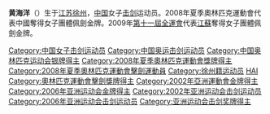 {{BLP unsourced|time=2020-01-19}}
{{MedalTableTop}}
{{MedalCountry| {{CHN}} }}
{{MedalSport| 女子[[擊劍|擊劍]]}}
{{MedalCompetition|[[奧林匹克運動會|奧林匹克運動會]]}}
{{MedalSilver | [[2008年夏季奧林匹克運動會|2008年北京]] | [[2008年夏季奧林匹克運動會體操比賽|佩劍團體]]}}
{{MedalBottom}}

'''黄海洋'''（{{bd|1985年|11月1日||}}）生于[[江苏|江苏]][[徐州|徐州]]，[[中国|中国]]女子[[击剑|击剑]]运动员。2008年夏季奧林匹克運動會代表中國奪得女子團體佩劍金牌。2009年[[中華人民共和國第十一屆全運會劍擊比賽|第十一屆全運會]]代表[[江蘇|江蘇]]奪得女子團體佩劍金牌。

{{china-sport-bio-stub}}

{{DEFAULTSORT:Huang Haiyang}}
[[Category:中国女子击剑运动员|Category:中国女子击剑运动员]]
[[Category:中国奥运击剑运动员|Category:中国奥运击剑运动员]]
[[Category:中国奥林匹克运动会银牌得主|Category:中国奥林匹克运动会银牌得主]]
[[Category:2008年夏季奧林匹克運動會獎牌得主|Category:2008年夏季奧林匹克運動會獎牌得主]]
[[Category:2008年夏季奧林匹克運動會擊劍運動員|Category:2008年夏季奧林匹克運動會擊劍運動員]]
[[Category:徐州籍运动员|Category:徐州籍运动员]]
[[Category:黄姓|HAI]]
[[Category:奧林匹克運動會擊劍獎牌得主|Category:奧林匹克運動會擊劍獎牌得主]]
[[Category:2002年亞洲運動會金牌得主|Category:2002年亞洲運動會金牌得主]]
[[Category:2006年亚洲运动会金牌得主|Category:2006年亚洲运动会金牌得主]]
[[Category:2002年亚洲运动会击剑运动员|Category:2002年亚洲运动会击剑运动员]]
[[Category:2006年亚洲运动会击剑运动员|Category:2006年亚洲运动会击剑运动员]]
[[Category:亚洲运动会击剑奖牌得主|Category:亚洲运动会击剑奖牌得主]]